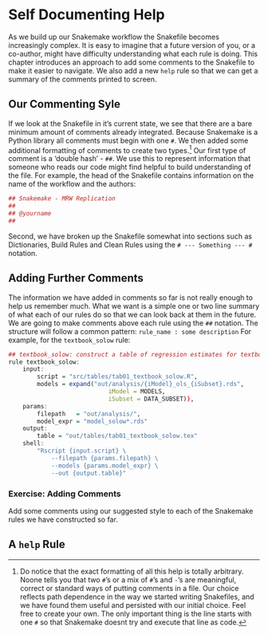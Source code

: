 # Self Documenting Help

As we build up our Snakemake workflow the Snakefile becomes increasingly complex.
It is easy to imagine that a future version of you,
    or a co-author,
    might have difficulty understanding what each rule is doing.
This chapter introduces an approach to add some comments to the Snakefile to make it easier to navigate.
We also add a new `help` rule so that we can get a summary of the comments printed to screen.

## Our Commenting Syle

If we look at the Snakefile in it's current state, we see that there are a bare minimum amount of comments already integrated.
Because Snakemake is a Python library all comments must begin with one `#`.
We then added some additional formatting of comments to create two types.^[
    Do notice that the exact formatting of all this help is totally arbitrary.
    Noone tells you that two `#`'s or a mix of `#`'s and `-`'s are meaningful, correct or standard ways of
    putting comments in a file.
    Our choice reflects path dependence in the way we started writing Snakefiles, and we have found them useful
        and persisted with our initial choice.
    Feel free to create your own.
    The only important thing is the line starts with one `#` so that Snakemake doesnt try and execute that line as code.
]
Our first type of comment is a 'double hash' - `##`.
We use this to represent information that someone who reads our code might find helpful to build understanding of the file.
For example, the head of the Snakefile contains information on the name of the workflow and the authors:
```r
## Snakemake - MRW Replication
##
## @yourname
##
```
Second, we have broken up the Snakefile somewhat into sections such as Dictionaries, Build Rules and Clean Rules using the `# --- Something --- #` notation.

## Adding Further Comments

The information we have added in comments so far is not really enough to help us remember much.
What we want is a simple one or two line summary of what each of our rules do so that we can look back at them in the future.
We are going to make comments above each rule using the `##` notation.
The structure will follow a common pattern: `rule_name : some description`
For example, for the `textbook_solow` rule:

```r
## textbook_solow: construct a table of regression estimates for textbook solow model
rule textbook_solow:
    input:
        script = "src/tables/tab01_textbook_solow.R",
        models = expand("out/analysis/{iModel}_ols_{iSubset}.rds",
                            iModel = MODELS,
                            iSubset = DATA_SUBSET)),
    params:
        filepath   = "out/analysis/",
        model_expr = "model_solow*.rds"
    output:
        table = "out/tables/tab01_textbook_solow.tex"
    shell:
        "Rscript {input.script} \
            --filepath {params.filepath} \
            --models {params.model_expr} \
            --out {output.table}"
```

### Exercise: Adding Comments {- .exercise}

Add some comments using our suggested style to each of the Snakemake rules we have constructed so far.

## A `help` Rule
